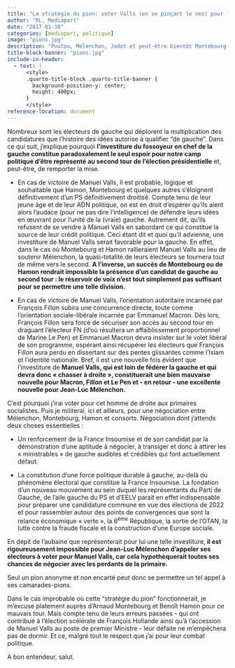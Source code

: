 ```yaml
---
title: "La stratégie du pion: voter Valls (en se pinçant le nez) pour faire gagner la gauche"
author: "RL, Mediapart"
date: "2017-01-10"
categories: [mediapart, politique]
image: "pions.jpg"
description: "Poutou, Mélenchon, Jadot et peut-être bientôt Montebourg ou Hamon… Réunies au sein d’un seul et même mouvement, ces quatre forces parviendraient sans peine au second tour de l’élection présidentielle. Divisées, elles ont en revanche l’assurance d’échouer. Mais la partie n’est pas jouée, pour peu que les électeurs de la France Insoumise fassent preuve de stratégie."
title-block-banner: "pions.jpg"
include-in-header:
  - text: |
      <style>
      .quarto-title-block .quarto-title-banner {
        background-position-y: center;
        height: 400px;
      }
      </style>
reference-location: document
---
```


Nombreux sont les électeurs de gauche qui déplorent la multiplication des candidatures que l’histoire des idées autorise à qualifier "de gauche". Dans ce qui suit, j'explique pourquoi **l’investiture du fossoyeur en chef de la gauche constitue paradoxalement le seul espoir pour notre camp politique d’être représenté au second tour de l’élection présidentielle** et, peut-être, de remporter la mise.

-   En cas de victoire de Manuel Valls, il est probable, logique et souhaitable que Hamon, Montebourg et quelques autres s’éloignent définitivement d’un PS définitivement droitisé. Compte tenu de leur jeune âge et de leur ADN politique, on est en droit d’espérer qu’ils aient alors l’audace (pour ne pas dire l’intelligence) de défendre leurs idées en œuvrant pour l’unité de la (vraie) gauche. Autrement dit, qu’ils refusent de se vendre à Manuel Valls en sabordant ce qui constitue la source de leur crédit politique. Ceci étant dit et quoi qu’il advienne, une investiture de Manuel Valls serait favorable pour la gauche. En effet, dans le cas où Montebourg et Hamon rallieraient Manuel Valls au lieu de soutenir Mélenchon, la quasi-totalité de leurs électeurs se tournera tout de même vers le second. **A l’inverse, un succès de Montebourg ou de Hamon rendrait impossible la présence d’un candidat de gauche au second tour : le réservoir de voix n’est tout simplement pas suffisant pour se permettre une telle division.**

-   En cas de victoire de Manuel Valls, l’orientation autoritaire incarnée par François Fillon subira une concurrence directe, toute comme l’orientation sociale-libérale incarnée par Emmanuel Macron. Dès lors, François Fillon sera forcé de sécuriser son accès au second tour en draguant l’électeur FN (d’où résultera un affaiblissement proportionnel de Marine Le Pen) et Emmanuel Macron devra insister sur le volet libéral de son programme, espérant ainsi récupérer les électeurs que François Fillon aura perdu en dissertant sur des pentes glissantes comme l’Islam et l’identité nationale. Bref, il est une nouvelle fois évident que l’investiture de **Manuel Valls, qui est loin de fédérer la gauche et qui devra donc « chasser à droite », constituerait une bien mauvaise nouvelle pour Macron, Fillon et Le Pen et - en retour - une excellente nouvelle pour Jean-Luc Mélenchon.**

C’est pourquoi j’irai voter pour cet homme de droite aux primaires socialistes. Puis je militerai, ici et ailleurs, pour une négociation entre Mélenchon, Montebourg, Hamon et consorts. Négociation dont j’attends deux choses essentielles :

-   Un renforcement de la France Insoumise et de son candidat par la démonstration d'une aptitude à négocier, à transiger et donc à attirer les « ministrables » de gauche audibles et crédibles qui font actuellement défaut.

-   La constitution d’une force politique durable à gauche, au-delà du phénomène électoral que constitue la France Insoumise. La fondation d’un nouveau mouvement au sein duquel les représentants du Parti de Gauche, de l’aile gauche du PS et d'EELV parait en effet indispensable pour préparer une candidature commune en vue des élections de 2022 et pour rassembler autour des points de convergences que sont la relance économique « verte », la 6^ème^ République, la sortie de l'OTAN, la lutte contre la fraude fiscale et la construction d'une Europe sociale.

En dépit de l'aubaine que représenterait pour lui une telle investiture, **il est rigoureusement impossible pour Jean-Luc Mélenchon d'appeler ses électeurs à voter pour Manuel Valls, car cela hypothèquerait toutes ses chances de négocier avec les perdants de la primaire.**

Seul un pion anonyme et non encarté peut donc se permettre un tel appel à ses camarades-pions.

Dans le cas improbable où cette "stratégie du pion" fonctionnerait, je m'excuse platement auprès d'Arnaud Montebourg et Benoît Hamon pour ce mauvais tour. Mais compte tenu de leurs erreurs passées - qui ont contribué à l'élection scélérate de François Hollande ainsi qu'à l'accession de Manuel Valls au poste de premier Ministre - leur défaite ne m'empêchera pas de dormir. Et ce, malgré tout le respect que j'ai pour leur combat politique.

A bon entendeur, salut.
